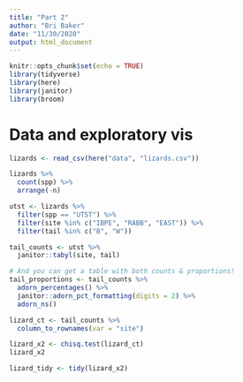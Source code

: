 ```yaml
---
title: "Part 2"
author: "Bri Baker"
date: "11/30/2020"
output: html_document
---
```


```r
knitr::opts_chunk$set(echo = TRUE)
library(tidyverse)
library(here)
library(janitor)
library(broom)
```

# Data and exploratory vis

```r
lizards <- read_csv(here("data", "lizards.csv"))
```

```r
lizards %>% 
  count(spp) %>% 
  arrange(-n)
```

```r
utst <- lizards %>% 
  filter(spp == "UTST") %>% 
  filter(site %in% c("IBPE", "RABB", "EAST")) %>% 
  filter(tail %in% c("B", "W"))
```


```r
tail_counts <- utst %>% 
  janitor::tabyl(site, tail)

# And you can get a table with both counts & proportions! 
tail_proportions <- tail_counts %>% 
  adorn_percentages() %>% 
  janitor::adorn_pct_formatting(digits = 2) %>% 
  adorn_ns()
```

```r
lizard_ct <- tail_counts %>% 
  column_to_rownames(var = "site")

lizard_x2 <- chisq.test(lizard_ct)
lizard_x2

lizard_tidy <- tidy(lizard_x2)
```

